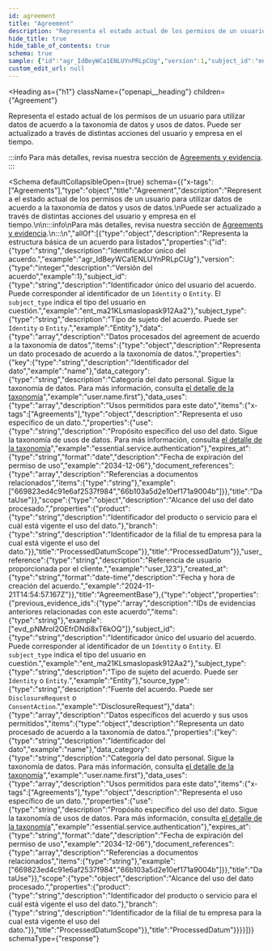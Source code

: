 ```yaml
---
id: agreement
title: "Agreement"
description: "Representa el estado actual de los permisos de un usuario para utilizar datos de acuerdo a la taxonomía de datos y usos de datos."
hide_title: true
hide_table_of_contents: true
schema: true
sample: {"id":"agr_IdBeyWCa1ENLUYnPRLpCUg","version":1,"subject_id":"ent_ma21KLsmaslopask912Aa2","subject_type":"Entity","data":[{"key":"name","data_category":"user.name.first","data_uses":[{"use":"essential.service.authentication","expires_at":"2034-12-06","document_references":["669823ed4c91e6af2537f984","66b103a5d2e10ef171a9004b","669823ed4c91e6af2537f984","66b103a5d2e10ef171a9004b"]}],"scope":{"product":"string","branch":"string"}}],"user_reference":"user_123","created_at":"2024-11-21T14:54:57.167Z","previous_evidence_ids":["evd_pNMroI2OEfrDNdi8xT6kOQ"],"source_type":"DisclosureRequest"}
custom_edit_url: null
---
```



<Heading
  as={"h1"}
  className={"openapi__heading"}
  children={"Agreement"}
>
</Heading>



Representa el estado actual de los permisos de un usuario para utilizar datos de acuerdo a la taxonomía de datos y usos de datos.
Puede ser actualizado a través de distintas acciones del usuario y empresa en el tiempo.

:::info
Para más detalles, revisa nuestra sección de [Agreements y evidencia](/docs/integration-guide/concepts/agreement.mdx).
:::


<Schema
	defaultCollapsibleOpen={true}
  schema={{"x-tags":["Agreements"],"type":"object","title":"Agreement","description":"Representa el estado actual de los permisos de un usuario para utilizar datos de acuerdo a la taxonomía de datos y usos de datos.\nPuede ser actualizado a través de distintas acciones del usuario y empresa en el tiempo.\n\n:::info\nPara más detalles, revisa nuestra sección de [Agreements y evidencia](/docs/integration-guide/concepts/agreement.mdx).\n:::\n","allOf":[{"type":"object","description":"Representa la estructura básica de un acuerdo para listados","properties":{"id":{"type":"string","description":"Identificador único del acuerdo.","example":"agr_IdBeyWCa1ENLUYnPRLpCUg"},"version":{"type":"integer","description":"Versión del acuerdo","example":1},"subject_id":{"type":"string","description":"Identificador único del usuario del acuerdo. Puede corresponder al identificador de un `Identity` o `Entity`. El `subject_type` indica el tipo del usuario en cuestión.","example":"ent_ma21KLsmaslopask912Aa2"},"subject_type":{"type":"string","description":"Tipo de sujeto del acuerdo. Puede ser `Identity` o `Entity`.","example":"Entity"},"data":{"type":"array","description":"Datos procesados del agreement de acuerdo a la taxonomía de datos","items":{"type":"object","description":"Representa un dato procesado de acuerdo a la taxonomía de datos.","properties":{"key":{"type":"string","description":"Identificador del dato","example":"name"},"data_category":{"type":"string","description":"Categoría del dato personal. Sigue la taxonomía de datos. Para más información, consulta [el detalle de la taxonomía](/docs/integration-guide/concepts/taxonomy-and-data-management)","example":"user.name.first"},"data_uses":{"type":"array","description":"Usos permitidos para este dato","items":{"x-tags":["Agreements"],"type":"object","description":"Representa el uso específico de un dato.","properties":{"use":{"type":"string","description":"Propósito específico del uso del dato. Sigue la taxonomía de usos de datos. Para más información, consulta [el detalle de la taxonomía](/docs/integration-guide/concepts/agreement#taxonomía)","example":"essential.service.authentication"},"expires_at":{"type":"string","format":"date","description":"Fecha de expiración del permiso de uso","example":"2034-12-06"},"document_references":{"type":"array","description":"Referencias a documentos relacionados","items":{"type":"string"},"example":["669823ed4c91e6af2537f984","66b103a5d2e10ef171a9004b"]}},"title":"DataUse"}},"scope":{"type":"object","description":"Alcance del uso del dato procesado.","properties":{"product":{"type":"string","description":"Identificador del producto o servicio para el cuál está vigente el uso del dato."},"branch":{"type":"string","description":"Identificador de la filial de tu empresa para la cual está vigente el uso del dato."}},"title":"ProcessedDatumScope"}},"title":"ProcessedDatum"}},"user_reference":{"type":"string","description":"Referencia de usuario proporcionada por el cliente.","example":"user_123"},"created_at":{"type":"string","format":"date-time","description":"Fecha y hora de creación del acuerdo.","example":"2024-11-21T14:54:57.167Z"}},"title":"AgreementBase"},{"type":"object","properties":{"previous_evidence_ids":{"type":"array","description":"IDs de evidencias anteriores relacionadas con este acuerdo","items":{"type":"string"},"example":["evd_pNMroI2OEfrDNdi8xT6kOQ"]},"subject_id":{"type":"string","description":"Identificador único del usuario del acuerdo. Puede corresponder al identificador de un `Identity` o `Entity`. El `subject_type` indica el tipo del usuario en cuestión.","example":"ent_ma21KLsmaslopask912Aa2"},"subject_type":{"type":"string","description":"Tipo de sujeto del acuerdo. Puede ser `Identity` o `Entity`.","example":"Entity"},"source_type":{"type":"string","description":"Fuente del acuerdo. Puede ser `DisclosureRequest` o `ConsentAction`.","example":"DisclosureRequest"},"data":{"type":"array","description":"Datos específicos del acuerdo y sus usos permitidos","items":{"type":"object","description":"Representa un dato procesado de acuerdo a la taxonomía de datos.","properties":{"key":{"type":"string","description":"Identificador del dato","example":"name"},"data_category":{"type":"string","description":"Categoría del dato personal. Sigue la taxonomía de datos. Para más información, consulta [el detalle de la taxonomía](/docs/integration-guide/concepts/taxonomy-and-data-management)","example":"user.name.first"},"data_uses":{"type":"array","description":"Usos permitidos para este dato","items":{"x-tags":["Agreements"],"type":"object","description":"Representa el uso específico de un dato.","properties":{"use":{"type":"string","description":"Propósito específico del uso del dato. Sigue la taxonomía de usos de datos. Para más información, consulta [el detalle de la taxonomía](/docs/integration-guide/concepts/agreement#taxonomía)","example":"essential.service.authentication"},"expires_at":{"type":"string","format":"date","description":"Fecha de expiración del permiso de uso","example":"2034-12-06"},"document_references":{"type":"array","description":"Referencias a documentos relacionados","items":{"type":"string"},"example":["669823ed4c91e6af2537f984","66b103a5d2e10ef171a9004b"]}},"title":"DataUse"}},"scope":{"type":"object","description":"Alcance del uso del dato procesado.","properties":{"product":{"type":"string","description":"Identificador del producto o servicio para el cuál está vigente el uso del dato."},"branch":{"type":"string","description":"Identificador de la filial de tu empresa para la cual está vigente el uso del dato."}},"title":"ProcessedDatumScope"}},"title":"ProcessedDatum"}}}}]}}
  schemaType={"response"}
>
  
</Schema>
            
